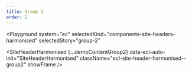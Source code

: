 ```yaml
---
title: Group 2
order: 2
---
```




<Playground
  system="ec"
  selectedKind="components-site-headers-harmonised"
  selectedStory="group-2"
>
  <SiteHeaderHarmonised
    {...demoContentGroup2}
    data-ecl-auto-init="SiteHeaderHarmonised"
    className="ecl-site-header-harmonised--group2"
    showFrame
  />
</Playground>
